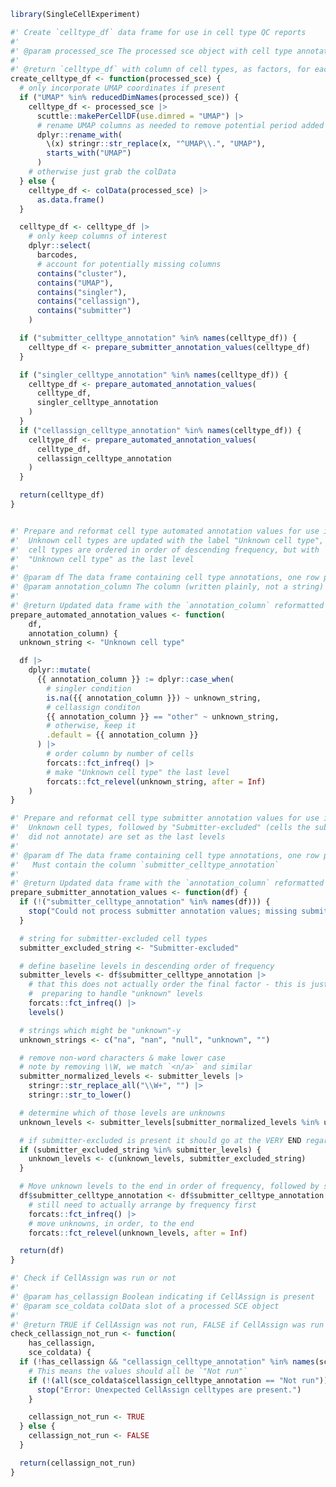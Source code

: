 <!-- This document contains function definitions that are used by both
`main_qc_report.rmd` and `celltypes_supplemental_report.rmd` to prepare
cell typing results for analysis/visualization -->


```r
library(SingleCellExperiment)

#' Create `celltype_df` data frame for use in cell type QC reports
#'
#' @param processed_sce The processed sce object with cell type annotations in colData
#'
#' @return `celltype_df` with column of cell types, as factors, for each annotation method
create_celltype_df <- function(processed_sce) {
  # only incorporate UMAP coordinates if present
  if ("UMAP" %in% reducedDimNames(processed_sce)) {
    celltype_df <- processed_sce |>
      scuttle::makePerCellDF(use.dimred = "UMAP") |>
      # rename UMAP columns as needed to remove potential period added by `scuttle::makePerCellDF`
      dplyr::rename_with(
        \(x) stringr::str_replace(x, "^UMAP\\.", "UMAP"),
        starts_with("UMAP")
      )
    # otherwise just grab the colData
  } else {
    celltype_df <- colData(processed_sce) |>
      as.data.frame()
  }

  celltype_df <- celltype_df |>
    # only keep columns of interest
    dplyr::select(
      barcodes,
      # account for potentially missing columns
      contains("cluster"),
      contains("UMAP"),
      contains("singler"),
      contains("cellassign"),
      contains("submitter")
    )

  if ("submitter_celltype_annotation" %in% names(celltype_df)) {
    celltype_df <- prepare_submitter_annotation_values(celltype_df)
  }

  if ("singler_celltype_annotation" %in% names(celltype_df)) {
    celltype_df <- prepare_automated_annotation_values(
      celltype_df,
      singler_celltype_annotation
    )
  }
  if ("cellassign_celltype_annotation" %in% names(celltype_df)) {
    celltype_df <- prepare_automated_annotation_values(
      celltype_df,
      cellassign_celltype_annotation
    )
  }

  return(celltype_df)
}


#' Prepare and reformat cell type automated annotation values for use in QC reports
#'  Unknown cell types are updated with the label "Unknown cell type", and
#'  cell types are ordered in order of descending frequency, but with
#'  "Unknown cell type" as the last level
#'
#' @param df The data frame containing cell type annotations, one row per cell
#' @param annotation_column The column (written plainly, not a string) containing annotations to reformat
#'
#' @return Updated data frame with the `annotation_column` reformatted
prepare_automated_annotation_values <- function(
    df,
    annotation_column) {
  unknown_string <- "Unknown cell type"

  df |>
    dplyr::mutate(
      {{ annotation_column }} := dplyr::case_when(
        # singler condition
        is.na({{ annotation_column }}) ~ unknown_string,
        # cellassign conditon
        {{ annotation_column }} == "other" ~ unknown_string,
        # otherwise, keep it
        .default = {{ annotation_column }}
      ) |>
        # order column by number of cells
        forcats::fct_infreq() |>
        # make "Unknown cell type" the last level
        forcats::fct_relevel(unknown_string, after = Inf)
    )
}

#' Prepare and reformat cell type submitter annotation values for use in QC reports
#'  Unknown cell types, followed by "Submitter-excluded" (cells the submitter
#'  did not annotate) are set as the last levels
#'
#' @param df The data frame containing cell type annotations, one row per cell.
#'   Must contain the column `submitter_celltype_annotation`
#'
#' @return Updated data frame with the `annotation_column` reformatted
prepare_submitter_annotation_values <- function(df) {
  if (!("submitter_celltype_annotation" %in% names(df))) {
    stop("Could not process submitter annotation values; missing submitter column.")
  }

  # string for submitter-excluded cell types
  submitter_excluded_string <- "Submitter-excluded"

  # define baseline levels in descending order of frequency
  submitter_levels <- df$submitter_celltype_annotation |>
    # that this does not actually order the final factor - this is just for
    #  preparing to handle "unknown" levels
    forcats::fct_infreq() |>
    levels()

  # strings which might be "unknown"-y
  unknown_strings <- c("na", "nan", "null", "unknown", "")

  # remove non-word characters & make lower case
  # note by removing \\W, we match `<n/a>` and similar
  submitter_normalized_levels <- submitter_levels |>
    stringr::str_replace_all("\\W+", "") |>
    stringr::str_to_lower()

  # determine which of those levels are unknowns
  unknown_levels <- submitter_levels[submitter_normalized_levels %in% unknown_strings]

  # if submitter-excluded is present it should go at the VERY END regardless of count
  if (submitter_excluded_string %in% submitter_levels) {
    unknown_levels <- c(unknown_levels, submitter_excluded_string)
  }

  # Move unknown levels to the end in order of frequency, followed by submitter-excluded
  df$submitter_celltype_annotation <- df$submitter_celltype_annotation |>
    # still need to actually arrange by frequency first
    forcats::fct_infreq() |>
    # move unknowns, in order, to the end
    forcats::fct_relevel(unknown_levels, after = Inf)

  return(df)
}

#' Check if CellAssign was run or not
#'
#' @param has_cellassign Boolean indicating if CellAssign is present
#' @param sce_coldata colData slot of a processed SCE object
#'
#' @return TRUE if CellAssign was not run, FALSE if CellAssign was run
check_cellassign_not_run <- function(
    has_cellassign,
    sce_coldata) {
  if (!has_cellassign && "cellassign_celltype_annotation" %in% names(sce_coldata)) {
    # This means the values should all be `"Not run"`
    if (!(all(sce_coldata$cellassign_celltype_annotation == "Not run"))) {
      stop("Error: Unexpected CellAssign celltypes are present.")
    }

    cellassign_not_run <- TRUE
  } else {
    cellassign_not_run <- FALSE
  }

  return(cellassign_not_run)
}
```
